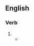 ==English==

===Verb===
{{en-verb|perswad}}

# {{obsolete spelling of|en|persuade}}
#* {{RQ:Milton Animadversions|143|See the frowardneſſe of this Man, he would '''perſwade''' us that the Succeſſion and divine Right of Biſhopdom hath bin unqueſtionable through all Ages;}}